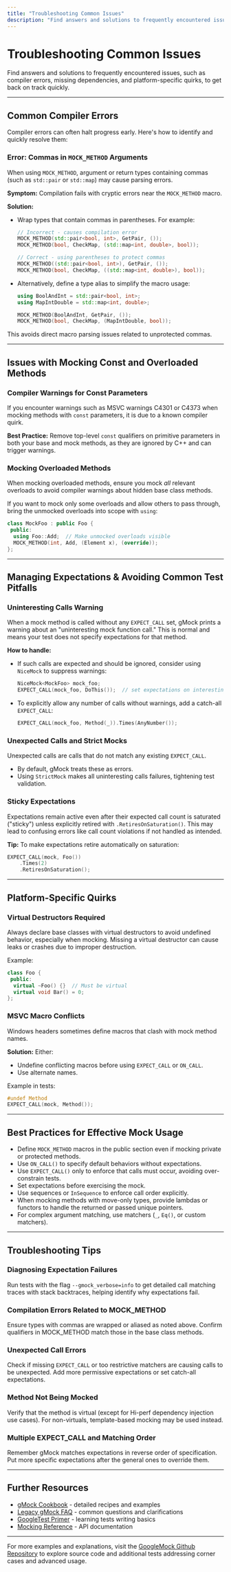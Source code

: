```yaml
---
title: "Troubleshooting Common Issues"
description: "Find answers and solutions to frequently encountered issues, such as compiler errors, missing dependencies, and platform-specific quirks, to get back on track quickly."
---
```


# Troubleshooting Common Issues

Find answers and solutions to frequently encountered issues, such as compiler errors, missing dependencies, and platform-specific quirks, to get back on track quickly.

---

## Common Compiler Errors

Compiler errors can often halt progress early. Here's how to identify and quickly resolve them:

### Error: Commas in `MOCK_METHOD` Arguments

When using `MOCK_METHOD`, argument or return types containing commas (such as `std::pair` or `std::map`) may cause parsing errors.

**Symptom:** Compilation fails with cryptic errors near the `MOCK_METHOD` macro.

**Solution:**

- Wrap types that contain commas in parentheses. For example:

  ```cpp
  // Incorrect - causes compilation error
  MOCK_METHOD(std::pair<bool, int>, GetPair, ());
  MOCK_METHOD(bool, CheckMap, (std::map<int, double>, bool));

  // Correct - using parentheses to protect commas
  MOCK_METHOD((std::pair<bool, int>), GetPair, ());
  MOCK_METHOD(bool, CheckMap, ((std::map<int, double>), bool));
  ```

- Alternatively, define a type alias to simplify the macro usage:

  ```cpp
  using BoolAndInt = std::pair<bool, int>;
  using MapIntDouble = std::map<int, double>;

  MOCK_METHOD(BoolAndInt, GetPair, ());
  MOCK_METHOD(bool, CheckMap, (MapIntDouble, bool));
  ```

This avoids direct macro parsing issues related to unprotected commas.

---

## Issues with Mocking Const and Overloaded Methods

### Compiler Warnings for Const Parameters

If you encounter warnings such as MSVC warnings C4301 or C4373 when mocking methods with `const` parameters, it is due to a known compiler quirk. 

**Best Practice:** Remove top-level `const` qualifiers on primitive parameters in both your base and mock methods, as they are ignored by C++ and can trigger warnings.

### Mocking Overloaded Methods

When mocking overloaded methods, ensure you mock *all* relevant overloads to avoid compiler warnings about hidden base class methods.

If you want to mock only some overloads and allow others to pass through, bring the unmocked overloads into scope with `using`:

```cpp
class MockFoo : public Foo {
 public:
  using Foo::Add;  // Make unmocked overloads visible
  MOCK_METHOD(int, Add, (Element x), (override));
};
```

---

## Managing Expectations & Avoiding Common Test Pitfalls

### Uninteresting Calls Warning

When a mock method is called without any `EXPECT_CALL` set, gMock prints a warning about an "uninteresting mock function call." This is normal and means your test does not specify expectations for that method.

**How to handle:**

- If such calls are expected and should be ignored, consider using `NiceMock` to suppress warnings:

  ```cpp
  NiceMock<MockFoo> mock_foo;
  EXPECT_CALL(mock_foo, DoThis());  // set expectations on interesting calls
  ```

- To explicitly allow any number of calls without warnings, add a catch-all `EXPECT_CALL`:

  ```cpp
  EXPECT_CALL(mock_foo, Method(_)).Times(AnyNumber());
  ```

### Unexpected Calls and Strict Mocks

Unexpected calls are calls that do not match any existing `EXPECT_CALL`.

- By default, gMock treats these as errors.
- Using `StrictMock` makes all uninteresting calls failures, tightening test validation.

### Sticky Expectations

Expectations remain active even after their expected call count is saturated ("sticky") unless explicitly retired with `.RetiresOnSaturation()`. This may lead to confusing errors like call count violations if not handled as intended.

**Tip:** To make expectations retire automatically on saturation:

```cpp
EXPECT_CALL(mock, Foo())
    .Times(2)
    .RetiresOnSaturation();
```

---

## Platform-Specific Quirks

### Virtual Destructors Required

Always declare base classes with virtual destructors to avoid undefined behavior, especially when mocking. Missing a virtual destructor can cause leaks or crashes due to improper destruction.

Example:

```cpp
class Foo {
 public:
  virtual ~Foo() {}  // Must be virtual
  virtual void Bar() = 0;
};
```

### MSVC Macro Conflicts

Windows headers sometimes define macros that clash with mock method names.

**Solution:** Either:

- Undefine conflicting macros before using `EXPECT_CALL` or `ON_CALL`.
- Use alternate names.

Example in tests:

```cpp
#undef Method
EXPECT_CALL(mock, Method());
```

---

## Best Practices for Effective Mock Usage

- Define `MOCK_METHOD` macros in the public section even if mocking private or protected methods.
- Use `ON_CALL()` to specify default behaviors without expectations.
- Use `EXPECT_CALL()` only to enforce that calls must occur, avoiding over-constrain tests.
- Set expectations before exercising the mock.
- Use sequences or `InSequence` to enforce call order explicitly.
- When mocking methods with move-only types, provide lambdas or functors to handle the returned or passed unique pointers.
- For complex argument matching, use matchers (`_`, `Eq()`, or custom matchers).

---

## Troubleshooting Tips

### Diagnosing Expectation Failures

Run tests with the flag `--gmock_verbose=info` to get detailed call matching traces with stack backtraces, helping identify why expectations fail.

### Compilation Errors Related to MOCK_METHOD

Ensure types with commas are wrapped or aliased as noted above. Confirm qualifiers in MOCK_METHOD match those in the base class methods.

### Unexpected Call Errors

Check if missing `EXPECT_CALL` or too restrictive matchers are causing calls to be unexpected. Add more permissive expectations or set catch-all expectations.

### Method Not Being Mocked

Verify that the method is virtual (except for Hi-perf dependency injection use cases). For non-virtuals, template-based mocking may be used instead.

### Multiple EXPECT_CALL and Matching Order

Remember gMock matches expectations in reverse order of specification. Put more specific expectations after the general ones to override them.

---

## Further Resources

- [gMock Cookbook](https://google.github.io/googletest/gmock_cook_book.md) - detailed recipes and examples
- [Legacy gMock FAQ](https://google.github.io/googletest/gmock_faq.html) - common questions and clarifications
- [GoogleTest Primer](https://google.github.io/googletest/primer.html) - learning tests writing basics
- [Mocking Reference](https://google.github.io/googletest/docs/reference/mocking.html) - API documentation

---

For more examples and explanations, visit the [GoogleMock Github Repository](https://github.com/google/googletest) to explore source code and additional tests addressing corner cases and advanced usage.
